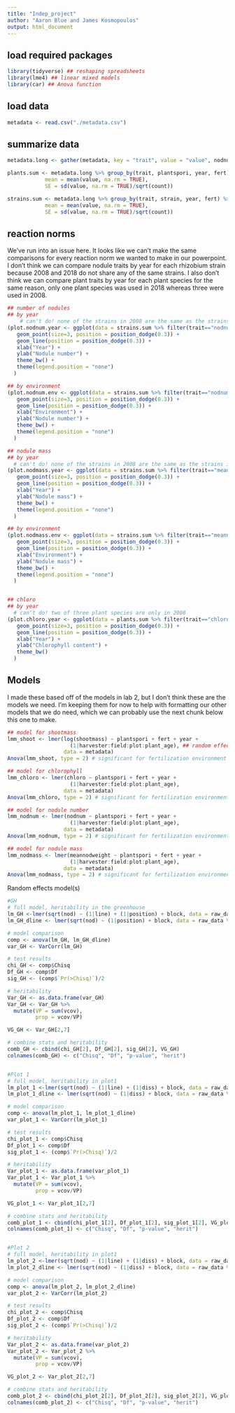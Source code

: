 ```yaml
---
title: "Indep_project"
author: "Aaron Blue and James Kosmopoulos"
output: html_document
---
```


## load required packages

```r
library(tidyverse) ## reshaping spreadsheets
library(lme4) ## linear mixed models
library(car) ## Anova function
```

## load data

```r
metadata <- read.csv("./metadata.csv")
```

## summarize data
```r
metadata.long <- gather(metadata, key = "trait", value = "value", nodnum, meannodweight, chloro, shootmass)

plants.sum <- metadata.long %>% group_by(trait, plantspori, year, fert) %>% summarize(count = n(),
            mean = mean(value, na.rm = TRUE), 
            SE = sd(value, na.rm = TRUE)/sqrt(count))

strains.sum <- metadata.long %>% group_by(trait, strain, year, fert) %>% summarize(count = n(),
            mean = mean(value, na.rm = TRUE), 
            SE = sd(value, na.rm = TRUE)/sqrt(count))
```

## reaction norms
We've run into an issue here. It looks like we can't make the same comparisons for every reaction norm we wanted to make in our powerpoint. I don't think we can compare nodule traits by year for each rhizobium strain because 2008 and 2018 do not share any of the same strains. I also don't think we can compare plant traits by year for each plant species for the same reason, only one plant species was used in 2018 whereas three were used in 2008.

```r
## number of nodules
## by year
    # can't do! none of the strains in 2008 are the same as the strains in 2018
(plot.nodnum.year <- ggplot(data = strains.sum %>% filter(trait=="nodnum"), aes(x=year, y=mean, group=strain, color=strain)) +
   geom_point(size=3, position = position_dodge(0.3)) +
   geom_line(position = position_dodge(0.3)) +
   xlab("Year") +
   ylab("Nodule number") +
   theme_bw() +
   theme(legend.position = "none")
  )

## by environment
(plot.nodnum.env <- ggplot(data = strains.sum %>% filter(trait=="nodnum"), aes(x=fert, y=mean, group=strain, color=strain)) +
   geom_point(size=3, position = position_dodge(0.3)) +
   geom_line(position = position_dodge(0.3)) +
   xlab("Environment") +
   ylab("Nodule number") +
   theme_bw() +
   theme(legend.position = "none")
  )

## nodule mass
## by year
  # can't do! none of the strains in 2008 are the same as the strains in 2018
(plot.nodmass.year <- ggplot(data = strains.sum %>% filter(trait=="meannodweight"), aes(x=year, y=mean, group=strain, color=strain)) +
   geom_point(size=3, position = position_dodge(0.3)) +
   geom_line(position = position_dodge(0.3)) +
   xlab("Year") +
   ylab("Nodule mass") +
   theme_bw() +
   theme(legend.position = "none")
  )

## by environment
(plot.nodmass.env <- ggplot(data = strains.sum %>% filter(trait=="meannodweight"), aes(x=fert, y=mean, group=strain, color=strain)) +
   geom_point(size=3, position = position_dodge(0.3)) +
   geom_line(position = position_dodge(0.3)) +
   xlab("Environment") +
   ylab("Nodule mass") +
   theme_bw() +
   theme(legend.position = "none")
  )


## chloro
## by year
  # can't do! two of three plant species are only in 2008
(plot.chloro.year <- ggplot(data = plants.sum %>% filter(trait=="chloro"), aes(x=year, y=mean, group=plantspori, color=plantspori)) +
   geom_point(size=3, position = position_dodge(0.3)) +
   geom_line(position = position_dodge(0.3)) +
   xlab("Year") +
   ylab("Chlorophyll content") +
   theme_bw()
  )


```

## Models
I made these based off of the models in lab 2, but I don't think these are the models we need. I'm keeping them for now to help with formatting our other models that we do need, which we can probably use the next chunk below this one to make.

```r
## model for shootmass
lmm_shoot <- lmer(log(shootmass) ~ plantspori + fert + year +
                    (1|harvester:field:plot:plant_age), ## random effect
                  data = metadata)
Anova(lmm_shoot, type = 2) # significant for fertilization environment only

## model for chlorophyll
lmm_chloro <- lmer(chloro ~ plantspori + fert + year +
                    (1|harvester:field:plot:plant_age),
                  data = metadata)
Anova(lmm_chloro, type = 2) # significant for fertilization environment only

## model for nodule number
lmm_nodnum <- lmer(nodnum ~ plantspori + fert + year +
                    (1|harvester:field:plot:plant_age),
                  data = metadata)
Anova(lmm_nodnum, type = 2) # significant for fertilization environment and year

## model for nodule mass
lmm_nodmass <- lmer(meannodweight ~ plantspori + fert + year +
                    (1|harvester:field:plot:plant_age),
                  data = metadata)
Anova(lmm_nodmass, type = 2) # significant for fertilization environment and year

```

Random effects model(s)

```r
#GH
# full model, heritability in the greenhouse
lm_GH <-lmer(sqrt(nod) ~ (1|line) + (1|position) + block, data = raw_data %>% filter(env == "GH"))
lm_GH_dline <- lmer(sqrt(nod) ~ (1|position) + block, data = raw_data %>% filter(env == "GH"))

# model comparison
comp <- anova(lm_GH, lm_GH_dline)
var_GH <- VarCorr(lm_GH)

# test results
chi_GH <- comp$Chisq
Df_GH <- comp$Df
sig_GH <- (comp$`Pr(>Chisq)`)/2

# heritability
Var_GH <- as.data.frame(var_GH)
Var_GH <- Var_GH %>%
  mutate(VP = sum(vcov),
         prop = vcov/VP)

VG_GH <- Var_GH[2,7]

# combine stats and heritability
comb_GH <- cbind(chi_GH[2], Df_GH[2], sig_GH[2], VG_GH)
colnames(comb_GH) <- c("Chisq", "Df", "p-value", "herit")


#Plot 1
# full model, heritability in plot1
lm_plot_1 <-lmer(sqrt(nod) ~ (1|line) + (1|diss) + block, data = raw_data %>% filter(env == "plot_1"))
lm_plot_1_dline <- lmer(sqrt(nod) ~ (1|diss) + block, data = raw_data %>% filter(env == "plot_1"))

# model comparison
comp <- anova(lm_plot_1, lm_plot_1_dline)
var_plot_1 <- VarCorr(lm_plot_1)

# test results
chi_plot_1 <- comp$Chisq
Df_plot_1 <- comp$Df
sig_plot_1 <- (comp$`Pr(>Chisq)`)/2

# heritability
Var_plot_1 <- as.data.frame(var_plot_1)
Var_plot_1 <- Var_plot_1 %>%
  mutate(VP = sum(vcov),
         prop = vcov/VP)

VG_plot_1 <- Var_plot_1[2,7]

# combine stats and heritability
comb_plot_1 <- cbind(chi_plot_1[2], Df_plot_1[2], sig_plot_1[2], VG_plot_1)
colnames(comb_plot_1) <- c("Chisq", "Df", "p-value", "herit")


#Plot 2
# full model, heritability in plot1
lm_plot_2 <-lmer(sqrt(nod) ~ (1|line) + (1|diss) + block, data = raw_data %>% filter(env == "plot_2"))
lm_plot_2_dline <- lmer(sqrt(nod) ~ (1|diss) + block, data = raw_data %>% filter(env == "plot_2"))

# model comparison
comp <- anova(lm_plot_2, lm_plot_2_dline)
var_plot_2 <- VarCorr(lm_plot_2)

# test results
chi_plot_2 <- comp$Chisq
Df_plot_2 <- comp$Df
sig_plot_2 <- (comp$`Pr(>Chisq)`)/2

# heritability
Var_plot_2 <- as.data.frame(var_plot_2)
Var_plot_2 <- Var_plot_2 %>%
  mutate(VP = sum(vcov),
         prop = vcov/VP)

VG_plot_2 <- Var_plot_2[2,7]

# combine stats and heritability
comb_plot_2 <- cbind(chi_plot_2[2], Df_plot_2[2], sig_plot_2[2], VG_plot_2)
colnames(comb_plot_2) <- c("Chisq", "Df", "p-value", "herit")
```

